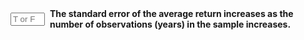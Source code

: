 ::: {.question-block}

<form onsubmit="event.preventDefault(); checkAnswerBox('module2_tf_q74','F')" style="display: flex; align-items: center; gap: 8px;">
<input type="text" id="module2_tf_q74" name="module2_tf_q74" maxlength="1" placeholder="T or F"
         style="width: 55px;" data-correct-answer="F" /> <label for="module2_tf_q74"><strong>The standard error of the average return increases as the number of observations (years) in the sample increases.</strong></label>
</form>

<div id="feedback-module2_tf_q74" class="feedback" data-status="" style="display:none;">
The sentence is FALSE. The standard error (SE=SD/T) decreases as the number of observations (T) increases, which means our estimate of the mean becomes more precise.
</div>
:::